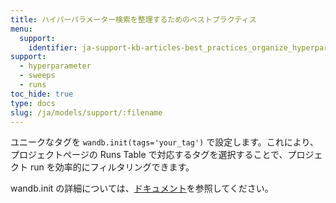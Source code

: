 ```yaml
---
title: ハイパーパラメーター検索を整理するためのベストプラクティス
menu:
  support:
    identifier: ja-support-kb-articles-best_practices_organize_hyperparameter_searches
support:
  - hyperparameter
  - sweeps
  - runs
toc_hide: true
type: docs
slug: /ja/models/support/:filename
---
```

ユニークなタグを `wandb.init(tags='your_tag')` で設定します。これにより、プロジェクトページの Runs Table で対応するタグを選択することで、プロジェクト run を効率的にフィルタリングできます。

wandb.init の詳細については、[ドキュメント](/ja/models/ref/python/init)を参照してください。
